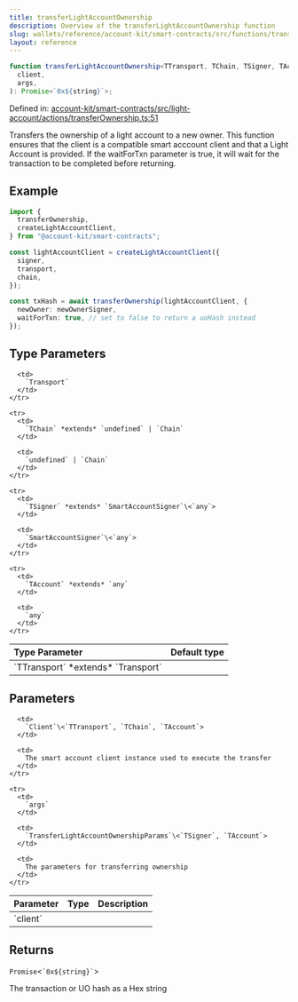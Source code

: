 ```yaml
---
title: transferLightAccountOwnership
description: Overview of the transferLightAccountOwnership function
slug: wallets/reference/account-kit/smart-contracts/src/functions/transferLightAccountOwnership
layout: reference
---
```


```ts
function transferLightAccountOwnership<TTransport, TChain, TSigner, TAccount>(
  client,
  args,
): Promise<`0x${string}`>;
```

Defined in: [account-kit/smart-contracts/src/light-account/actions/transferOwnership.ts:51](https://github.com/alchemyplatform/aa-sdk/blob/5b9429f0f16dcd4ff822527b8de589e19e88faa7/account-kit/smart-contracts/src/light-account/actions/transferOwnership.ts#L51)

Transfers the ownership of a light account to a new owner.
This function ensures that the client is a compatible smart acccount client and that a Light Account is provided.
If the waitForTxn parameter is true, it will wait for the transaction to be completed before returning.

## Example

```ts
import {
  transferOwnership,
  createLightAccountClient,
} from "@account-kit/smart-contracts";

const lightAccountClient = createLightAccountClient({
  signer,
  transport,
  chain,
});

const txHash = await transferOwnership(lightAccountClient, {
  newOwner: newOwnerSigner,
  waitForTxn: true, // set to false to return a uoHash instead
});
```

## Type Parameters

<table>
  <thead>
    <tr>
      <th align="left">Type Parameter</th>
      <th align="left">Default type</th>
    </tr>
  </thead>

  <tbody>
    <tr>
      <td>
        `TTransport` *extends* `Transport`
      </td>

      <td>
        `Transport`
      </td>
    </tr>

    <tr>
      <td>
        `TChain` *extends* `undefined` | `Chain`
      </td>

      <td>
        `undefined` | `Chain`
      </td>
    </tr>

    <tr>
      <td>
        `TSigner` *extends* `SmartAccountSigner`\<`any`>
      </td>

      <td>
        `SmartAccountSigner`\<`any`>
      </td>
    </tr>

    <tr>
      <td>
        `TAccount` *extends* `any`
      </td>

      <td>
        `any`
      </td>
    </tr>

  </tbody>
</table>

## Parameters

<table>
  <thead>
    <tr>
      <th align="left">Parameter</th>
      <th align="left">Type</th>
      <th align="left">Description</th>
    </tr>
  </thead>

  <tbody>
    <tr>
      <td>
        `client`
      </td>

      <td>
        `Client`\<`TTransport`, `TChain`, `TAccount`>
      </td>

      <td>
        The smart account client instance used to execute the transfer
      </td>
    </tr>

    <tr>
      <td>
        `args`
      </td>

      <td>
        `TransferLightAccountOwnershipParams`\<`TSigner`, `TAccount`>
      </td>

      <td>
        The parameters for transferring ownership
      </td>
    </tr>

  </tbody>
</table>

## Returns

`Promise`\<`` `0x${string}` ``>

The transaction or UO hash as a Hex string
